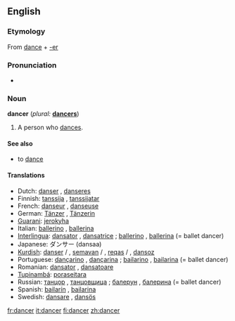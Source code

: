 ==English==

===Etymology===
From [[dance]] + [[-er]]

===Pronunciation===
*{{audio|en-us-dancer.ogg|Audio (US)}}

===Noun===
'''dancer'''  (''plural:'' '''[[dancers]]''')
# A person who [[dances]].

====See also====
*to [[dance]]

====Translations====
*Dutch: [[danser]] {{m}}, [[danseres]] {{f}}
*Finnish: [[tanssija]] {{m}}, [[tanssijatar]] {{f}}
*French: [[danseur]] {{m}}, [[danseuse]] {{f}}
*German: [[Tänzer]] {{m}}, [[Tänzerin]] {{f}}
*[[Guarani]]: [[jerokyha]]
*Italian: [[ballerino]] {{m}}, [[ballerina]] {{f}}
*[[Interlingua]]: [[dansator]] {{m}}, [[dansatrice]] {{f}}; [[ballerino]] {{m}}, [[ballerina]] {{f}} (= ballet dancer)
*Japanese: ダンサー (dansaa)
*[[Kurdish]]: [[danser]] {{m}} / {{f}}, [[semavan]] {{m}} / {{f}}, [[reqas]] {{m}} / {{f}}, [[dansoz]] {{f}}
*Portuguese: [[dançarino]] {{m}}, [[dançarina]] {{f}}; [[bailarino]] {{m}}, [[bailarina]] {{f}} (= ballet dancer)
*Romanian: [[dansator]] {{m}}, [[dansatoare]] {{f}}
*[[Tupinambá]]: [[poraseitara]]
*Russian: [[танцор]] {{m}}, [[танцовщица]] {{f}}; [[балерун]] {{m}}, [[балерина]] {{f}} (= ballet dancer)
*Spanish: [[bailarín]] {{m}}, [[bailarina]] {{f}}
*Swedish: [[dansare]] {{m}}, [[dansös]] {{f}}

[[fr:dancer]]
[[it:dancer]]
[[fi:dancer]]
[[zh:dancer]]